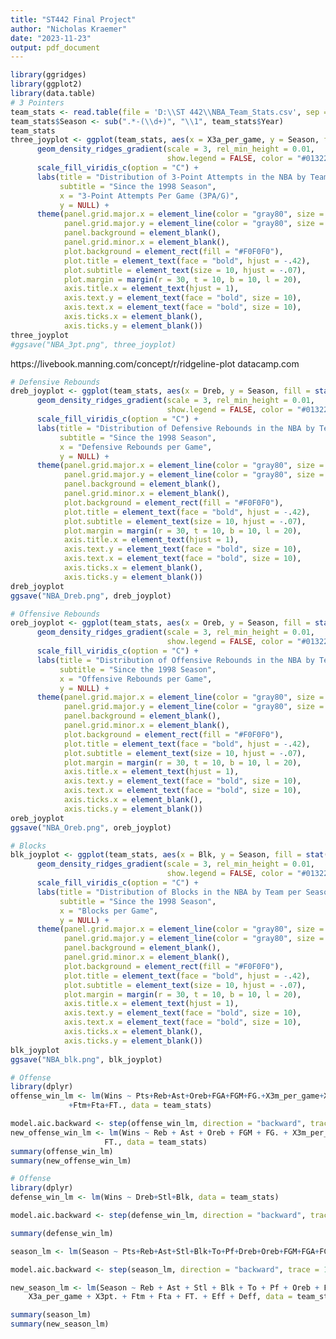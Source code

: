 ---
title: "ST442 Final Project"
author: "Nicholas Kraemer"
date: "2023-11-23"
output: pdf_document
---



```{r}
library(ggridges)
library(ggplot2)
library(data.table)
# 3 Pointers
team_stats <- read.table(file = 'D:\\ST 442\\NBA_Team_Stats.csv', sep = ',', header = TRUE)
team_stats$Season <- sub(".*-(\\d+)", "\\1", team_stats$Year)
team_stats
three_joyplot <- ggplot(team_stats, aes(x = X3a_per_game, y = Season, fill = stat(x))) +
      geom_density_ridges_gradient(scale = 3, rel_min_height = 0.01, 
                                   show.legend = FALSE, color = "#013220") +
      scale_fill_viridis_c(option = "C") +
      labs(title = "Distribution of 3-Point Attempts in the NBA by Team per Season",
           subtitle = "Since the 1998 Season",
           x = "3-Point Attempts Per Game (3PA/G)",
           y = NULL) +
      theme(panel.grid.major.x = element_line(color = "gray80", size = 0.10),
            panel.grid.major.y = element_line(color = "gray80", size = 0.10),
            panel.background = element_blank(),
            panel.grid.minor.x = element_blank(),
            plot.background = element_rect(fill = "#F0F0F0"),
            plot.title = element_text(face = "bold", hjust = -.42),
            plot.subtitle = element_text(size = 10, hjust = -.07),
            plot.margin = margin(r = 30, t = 10, b = 10, l = 20),
            axis.title.x = element_text(hjust = 1),
            axis.text.y = element_text(face = "bold", size = 10),
            axis.text.x = element_text(face = "bold", size = 10),
            axis.ticks.x = element_blank(),
            axis.ticks.y = element_blank())
three_joyplot
#ggsave("NBA_3pt.png", three_joyplot)
```
https://livebook.manning.com/concept/r/ridgeline-plot
datacamp.com

```{r}
# Defensive Rebounds
dreb_joyplot <- ggplot(team_stats, aes(x = Dreb, y = Season, fill = stat(x))) +
      geom_density_ridges_gradient(scale = 3, rel_min_height = 0.01, 
                                   show.legend = FALSE, color = "#013220") +
      scale_fill_viridis_c(option = "C") +
      labs(title = "Distribution of Defensive Rebounds in the NBA by Team per Season",
           subtitle = "Since the 1998 Season",
           x = "Defensive Rebounds per Game",
           y = NULL) +
      theme(panel.grid.major.x = element_line(color = "gray80", size = 0.10),
            panel.grid.major.y = element_line(color = "gray80", size = 0.10),
            panel.background = element_blank(),
            panel.grid.minor.x = element_blank(),
            plot.background = element_rect(fill = "#F0F0F0"),
            plot.title = element_text(face = "bold", hjust = -.42),
            plot.subtitle = element_text(size = 10, hjust = -.07),
            plot.margin = margin(r = 30, t = 10, b = 10, l = 20),
            axis.title.x = element_text(hjust = 1),
            axis.text.y = element_text(face = "bold", size = 10),
            axis.text.x = element_text(face = "bold", size = 10),
            axis.ticks.x = element_blank(),
            axis.ticks.y = element_blank())
dreb_joyplot
ggsave("NBA_Dreb.png", dreb_joyplot)
```
```{r}
# Offensive Rebounds
oreb_joyplot <- ggplot(team_stats, aes(x = Oreb, y = Season, fill = stat(x))) +
      geom_density_ridges_gradient(scale = 3, rel_min_height = 0.01, 
                                   show.legend = FALSE, color = "#013220") +
      scale_fill_viridis_c(option = "C") +
      labs(title = "Distribution of Offensive Rebounds in the NBA by Team per Season",
           subtitle = "Since the 1998 Season",
           x = "Offensive Rebounds per Game",
           y = NULL) +
      theme(panel.grid.major.x = element_line(color = "gray80", size = 0.10),
            panel.grid.major.y = element_line(color = "gray80", size = 0.10),
            panel.background = element_blank(),
            panel.grid.minor.x = element_blank(),
            plot.background = element_rect(fill = "#F0F0F0"),
            plot.title = element_text(face = "bold", hjust = -.42),
            plot.subtitle = element_text(size = 10, hjust = -.07),
            plot.margin = margin(r = 30, t = 10, b = 10, l = 20),
            axis.title.x = element_text(hjust = 1),
            axis.text.y = element_text(face = "bold", size = 10),
            axis.text.x = element_text(face = "bold", size = 10),
            axis.ticks.x = element_blank(),
            axis.ticks.y = element_blank())
oreb_joyplot
ggsave("NBA_Oreb.png", oreb_joyplot)
```
```{r}
# Blocks
blk_joyplot <- ggplot(team_stats, aes(x = Blk, y = Season, fill = stat(x))) +
      geom_density_ridges_gradient(scale = 3, rel_min_height = 0.01, 
                                   show.legend = FALSE, color = "#013220") +
      scale_fill_viridis_c(option = "C") +
      labs(title = "Distribution of Blocks in the NBA by Team per Season",
           subtitle = "Since the 1998 Season",
           x = "Blocks per Game",
           y = NULL) +
      theme(panel.grid.major.x = element_line(color = "gray80", size = 0.10),
            panel.grid.major.y = element_line(color = "gray80", size = 0.10),
            panel.background = element_blank(),
            panel.grid.minor.x = element_blank(),
            plot.background = element_rect(fill = "#F0F0F0"),
            plot.title = element_text(face = "bold", hjust = -.42),
            plot.subtitle = element_text(size = 10, hjust = -.07),
            plot.margin = margin(r = 30, t = 10, b = 10, l = 20),
            axis.title.x = element_text(hjust = 1),
            axis.text.y = element_text(face = "bold", size = 10),
            axis.text.x = element_text(face = "bold", size = 10),
            axis.ticks.x = element_blank(),
            axis.ticks.y = element_blank())
blk_joyplot
ggsave("NBA_blk.png", blk_joyplot)
```


```{r}
# Offense
library(dplyr)
offense_win_lm <- lm(Wins ~ Pts+Reb+Ast+Oreb+FGA+FGM+FG.+X3m_per_game+X3a_per_game+X3pt.
             +Ftm+Fta+FT., data = team_stats)

model.aic.backward <- step(offense_win_lm, direction = "backward", trace = 1)
new_offense_win_lm <- lm(Wins ~ Reb + Ast + Oreb + FGM + FG. + X3m_per_game + X3pt. + 
                     FT., data = team_stats)
summary(offense_win_lm)
summary(new_offense_win_lm)
```

```{r}
# Offense
library(dplyr)
defense_win_lm <- lm(Wins ~ Dreb+Stl+Blk, data = team_stats)

model.aic.backward <- step(defense_win_lm, direction = "backward", trace = 1)

summary(defense_win_lm)

```


```{r}
season_lm <- lm(Season ~ Pts+Reb+Ast+Stl+Blk+To+Pf+Dreb+Oreb+FGM+FGA+FG.+X3m_per_game+X3a_per_game+X3pt.+Ftm+Fta+FT.+Eff+Deff, data = team_stats)

model.aic.backward <- step(season_lm, direction = "backward", trace = 1)

new_season_lm <- lm(Season ~ Reb + Ast + Stl + Blk + To + Pf + Oreb + FGM + FG. + 
    X3a_per_game + X3pt. + Ftm + Fta + FT. + Eff + Deff, data = team_stats)

summary(season_lm)
summary(new_season_lm)
```